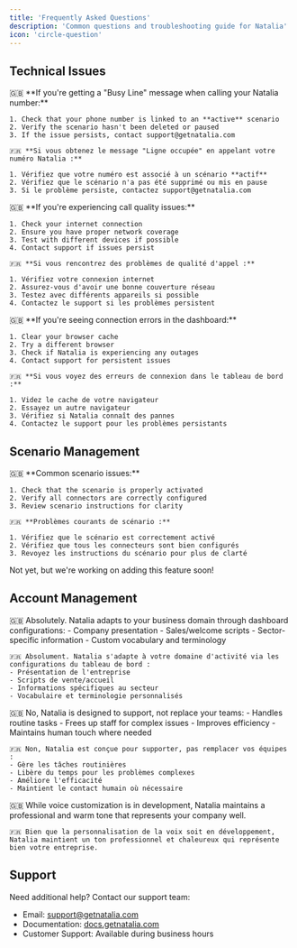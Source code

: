```yaml
---
title: 'Frequently Asked Questions'
description: 'Common questions and troubleshooting guide for Natalia'
icon: 'circle-question'
---
```


## Technical Issues

<AccordionGroup>
  <Accordion icon="phone-slash" title="Getting a 'Busy Line' message">
    🇬🇧 **If you're getting a "Busy Line" message when calling your Natalia number:**
    
    1. Check that your phone number is linked to an **active** scenario
    2. Verify the scenario hasn't been deleted or paused
    3. If the issue persists, contact support@getnatalia.com

    🇫🇷 **Si vous obtenez le message "Ligne occupée" en appelant votre numéro Natalia :**
    
    1. Vérifiez que votre numéro est associé à un scénario **actif**
    2. Vérifiez que le scénario n'a pas été supprimé ou mis en pause
    3. Si le problème persiste, contactez support@getnatalia.com
  </Accordion>

  <Accordion icon="signal" title="Call Quality Issues">
    🇬🇧 **If you're experiencing call quality issues:**
    
    1. Check your internet connection
    2. Ensure you have proper network coverage
    3. Test with different devices if possible
    4. Contact support if issues persist

    🇫🇷 **Si vous rencontrez des problèmes de qualité d'appel :**
    
    1. Vérifiez votre connexion internet
    2. Assurez-vous d'avoir une bonne couverture réseau
    3. Testez avec différents appareils si possible
    4. Contactez le support si les problèmes persistent
  </Accordion>

  <Accordion icon="rectangle-xmark" title="Connection Errors">
    🇬🇧 **If you're seeing connection errors in the dashboard:**
    
    1. Clear your browser cache
    2. Try a different browser
    3. Check if Natalia is experiencing any outages
    4. Contact support for persistent issues

    🇫🇷 **Si vous voyez des erreurs de connexion dans le tableau de bord :**
    
    1. Videz le cache de votre navigateur
    2. Essayez un autre navigateur
    3. Vérifiez si Natalia connaît des pannes
    4. Contactez le support pour les problèmes persistants
  </Accordion>
</AccordionGroup>

## Scenario Management

<AccordionGroup>
  <Accordion icon="wand-magic-sparkles" title="Why isn't my scenario working as expected?">
    🇬🇧 **Common scenario issues:**
    
    1. Check that the scenario is properly activated
    2. Verify all connectors are correctly configured
    3. Review scenario instructions for clarity

    🇫🇷 **Problèmes courants de scénario :**
    
    1. Vérifiez que le scénario est correctement activé
    2. Vérifiez que tous les connecteurs sont bien configurés
    3. Revoyez les instructions du scénario pour plus de clarté
  </Accordion>

  <Accordion icon="copy" title="Can I duplicate scenarios?">
    Not yet, but we're working on adding this feature soon!
  </Accordion>
</AccordionGroup>

## Account Management

<AccordionGroup>
  <Accordion icon="building" title="Can Natalia adapt to specific industries?">
    🇬🇧 Absolutely. Natalia adapts to your business domain through dashboard configurations:
    - Company presentation
    - Sales/welcome scripts
    - Sector-specific information
    - Custom vocabulary and terminology

    🇫🇷 Absolument. Natalia s'adapte à votre domaine d'activité via les configurations du tableau de bord :
    - Présentation de l'entreprise
    - Scripts de vente/accueil
    - Informations spécifiques au secteur
    - Vocabulaire et terminologie personnalisés
  </Accordion>

  <Accordion icon="users" title="Does Natalia replace human teams?">
    🇬🇧 No, Natalia is designed to support, not replace your teams:
    - Handles routine tasks
    - Frees up staff for complex issues
    - Improves efficiency
    - Maintains human touch where needed

    🇫🇷 Non, Natalia est conçue pour supporter, pas remplacer vos équipes :
    - Gère les tâches routinières
    - Libère du temps pour les problèmes complexes
    - Améliore l'efficacité
    - Maintient le contact humain où nécessaire
  </Accordion>

  <Accordion icon="microphone" title="Can we customize Natalia's voice and tone?">
    🇬🇧 While voice customization is in development, Natalia maintains a professional and warm tone that represents your company well.

    🇫🇷 Bien que la personnalisation de la voix soit en développement, Natalia maintient un ton professionnel et chaleureux qui représente bien votre entreprise.
  </Accordion>
</AccordionGroup>

## Support

Need additional help? Contact our support team:

- Email: support@getnatalia.com
- Documentation: [docs.getnatalia.com](https://docs.getnatalia.com)
- Customer Support: Available during business hours
